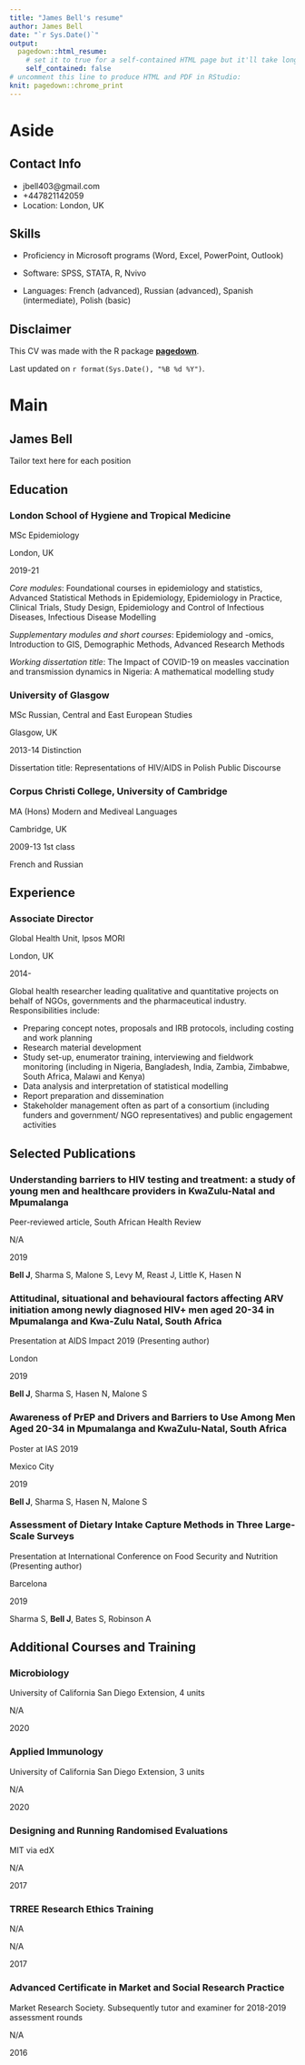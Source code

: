 ```yaml
---
title: "James Bell's resume"
author: James Bell
date: "`r Sys.Date()`"
output:
  pagedown::html_resume:
    # set it to true for a self-contained HTML page but it'll take longer to render
    self_contained: false
# uncomment this line to produce HTML and PDF in RStudio:
knit: pagedown::chrome_print
---
```


Aside
================================================================================

Contact Info {#contact}
--------------------------------------------------------------------------------

- <i class="fa fa-envelope"></i> jbell403@gmail.com
- <i class="fa fa-phone"></i> +447821142059
- Location: London, UK


Skills {#skills}
--------------------------------------------------------------------------------

- Proficiency in Microsoft programs (Word, Excel, PowerPoint, Outlook)

- Software: SPSS, STATA, R, Nvivo

- Languages: French (advanced), Russian (advanced), Spanish (intermediate), Polish (basic)


Disclaimer {#disclaimer}
--------------------------------------------------------------------------------

This CV was made with the R package [**pagedown**](https://github.com/rstudio/pagedown).

Last updated on `r format(Sys.Date(), "%B %d %Y")`.



Main
================================================================================

James Bell {#title}
--------------------------------------------------------------------------------

Tailor text here for each position


Education {data-icon=graduation-cap data-concise=true}
--------------------------------------------------------------------------------

### London School of Hygiene and Tropical Medicine

MSc Epidemiology

London, UK

2019-21

*Core modules*: Foundational courses in epidemiology and statistics, Advanced Statistical Methods in Epidemiology, Epidemiology in Practice, Clinical Trials, Study Design, Epidemiology and Control of Infectious Diseases, Infectious Disease Modelling

*Supplementary modules and short courses*: Epidemiology and -omics, Introduction to GIS, Demographic Methods, Advanced Research Methods

*Working dissertation title*: The Impact of COVID-19 on measles vaccination and transmission dynamics in Nigeria: A mathematical modelling study

### University of Glasgow

MSc Russian, Central and East European Studies

Glasgow, UK

2013-14
Distinction

Dissertation title: Representations of HIV/AIDS in Polish Public Discourse

### Corpus Christi College, University of Cambridge

MA (Hons) Modern and Mediveal Languages

Cambridge, UK

2009-13
1st class

French and Russian


Experience {data-icon=laptop}
--------------------------------------------------------------------------------

### Associate Director

Global Health Unit, Ipsos MORI

London, UK

2014-

Global health researcher leading qualitative and quantitative projects on behalf of NGOs, governments and the pharmaceutical industry. Responsibilities include:

- Preparing concept notes, proposals and IRB protocols, including costing and work planning   
- Research material development  
- Study set-up, enumerator training, interviewing and fieldwork monitoring (including in Nigeria, Bangladesh, India, Zambia, Zimbabwe, South Africa, Malawi and Kenya)   
- Data analysis and interpretation of statistical modelling  
- Report preparation and dissemination
- Stakeholder management often as part of a consortium (including funders and government/ NGO representatives) and public engagement activities  




Selected Publications {data-icon=file}
--------------------------------------------------------------------------------

### Understanding barriers to HIV testing and treatment: a study of young men and healthcare providers in KwaZulu-Natal and Mpumalanga

Peer-reviewed article, South African Health Review

N/A

2019

**Bell J**, Sharma S, Malone S, Levy M, Reast J, Little K, Hasen N

### Attitudinal, situational and behavioural factors affecting ARV initiation among newly diagnosed HIV+ men aged 20-34 in Mpumalanga and Kwa-Zulu Natal, South Africa

Presentation at AIDS Impact 2019 (Presenting author)

London

2019

**Bell J**, Sharma S, Hasen N, Malone S

### Awareness of PrEP and Drivers and Barriers to Use Among Men Aged 20-34 in Mpumalanga and KwaZulu-Natal, South Africa

Poster at IAS 2019

Mexico City

2019

**Bell J**, Sharma S, Hasen N, Malone S

### Assessment of Dietary Intake Capture Methods in Three Large-Scale Surveys

Presentation at International Conference on Food Security and Nutrition (Presenting author)

Barcelona

2019

Sharma S, **Bell J**, Bates S, Robinson A

Additional Courses and Training {data-icon=rocket}
--------------------------------------------------------------------------------
### Microbiology

University of California San Diego Extension, 4 units

N/A

2020

### Applied Immunology 

University of California San Diego Extension, 3 units

N/A

2020

### Designing and Running Randomised Evaluations

MIT via edX

N/A

2017 

### TRREE Research Ethics Training 

N/A

N/A

2017 

### Advanced Certificate in Market and Social Research Practice 
Market Research Society. Subsequently tutor and examiner for 2018-2019 assessment rounds

N/A

2016

